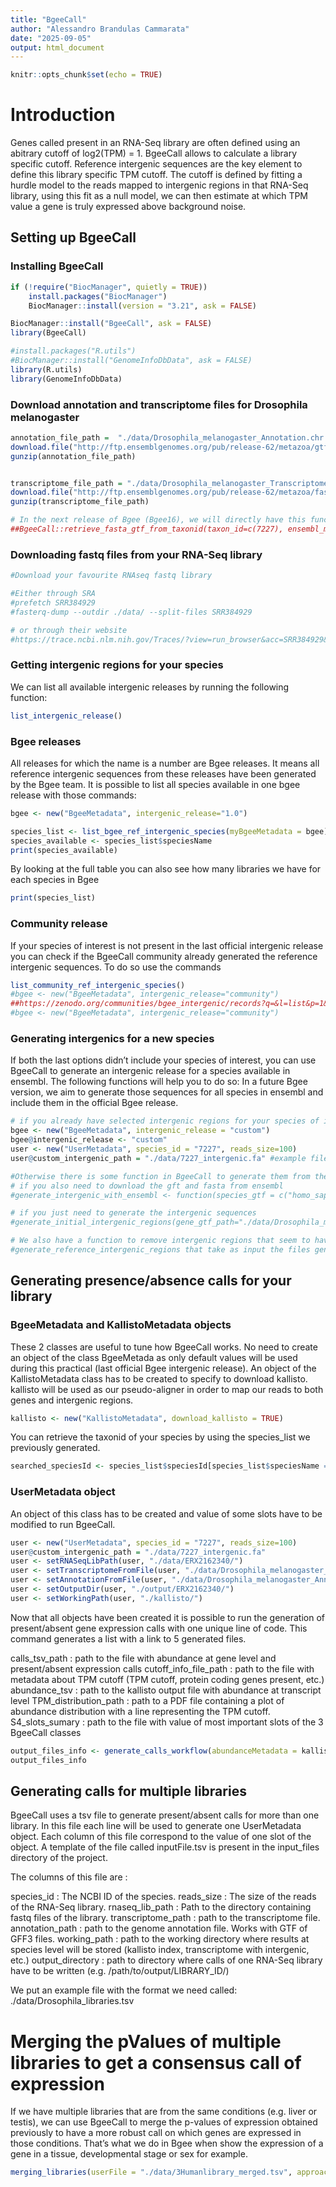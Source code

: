 ```yaml
---
title: "BgeeCall"
author: "Alessandro Brandulas Cammarata"
date: "2025-09-05"
output: html_document
---
```


```r
knitr::opts_chunk$set(echo = TRUE)
```

# Introduction

Genes called present in an RNA-Seq library are often defined using an abitrary cutoff of log2(TPM) = 1. BgeeCall allows to calculate a library specific cutoff. Reference intergenic sequences are the key element to define this library specific TPM cutoff. The cutoff is defined by fitting a hurdle model to the reads mapped to intergenic regions in that RNA-Seq library, using this fit as a null model, we can then estimate at which TPM value a gene is truly expressed above background noise.

## Setting up BgeeCall

### Installing BgeeCall

```r
if (!require("BiocManager", quietly = TRUE))
    install.packages("BiocManager")
    BiocManager::install(version = "3.21", ask = FALSE)

```

```r
BiocManager::install("BgeeCall", ask = FALSE)
library(BgeeCall)
```

```r
#install.packages("R.utils")
#BiocManager::install("GenomeInfoDbData", ask = FALSE)
library(R.utils)
library(GenomeInfoDbData)
```

### Download annotation and transcriptome files for Drosophila melanogaster

```r
annotation_file_path =  "./data/Drosophila_melanogaster_Annotation.chr.gtf.gz"
download.file("http://ftp.ensemblgenomes.org/pub/release-62/metazoa/gtf/drosophila_melanogaster/Drosophila_melanogaster.BDGP6.54.62.gtf.gz", annotation_file_path)
gunzip(annotation_file_path)


transcriptome_file_path = "./data/Drosophila_melanogaster_Transcriptome.cdna.all.fa.gz"
download.file("http://ftp.ensemblgenomes.org/pub/release-62/metazoa/fasta/drosophila_melanogaster/dna/Drosophila_melanogaster.BDGP6.54.dna.toplevel.fa.gz", transcriptome_file_path)
gunzip(transcriptome_file_path)

# In the next release of Bgee (Bgee16), we will directly have this function to download both the gtf and fasta
##BgeeCall::retrieve_fasta_gtf_from_taxonid(taxon_id=c(7227), ensembl_metazoa_release=62, outDir="./data/")
```
### Downloading fastq files from your RNA-Seq library
```bash
#Download your favourite RNAseq fastq library

#Either through SRA
#prefetch SRR384929
#fasterq-dump --outdir ./data/ --split-files SRR384929

# or through their website
#https://trace.ncbi.nlm.nih.gov/Traces/?view=run_browser&acc=SRR384929&display=download

```


### Getting intergenic regions for your species

We can list all available intergenic releases by running the following function:
```r
list_intergenic_release()
```

### Bgee releases
All releases for which the name is a number are Bgee releases. It means all reference intergenic sequences from these releases have been generated by the Bgee team. It is possible to list all species available in one bgee release with those commands:

```r
bgee <- new("BgeeMetadata", intergenic_release="1.0")

species_list <- list_bgee_ref_intergenic_species(myBgeeMetadata = bgee)
species_available <- species_list$speciesName
print(species_available)
```

By looking at the full table you can also see how many libraries we have for each species in Bgee
```r
print(species_list)
```

### Community release
If your species of interest is not present in the last official intergenic release you can check if the BgeeCall community already generated the reference intergenic sequences. To do so use the commands
```r
list_community_ref_intergenic_species()
#bgee <- new("BgeeMetadata", intergenic_release="community")
##https://zenodo.org/communities/bgee_intergenic/records?q=&l=list&p=1&s=10&sort=newest
#bgee <- new("BgeeMetadata", intergenic_release="community")
```


### Generating intergenics for a new species
If both the last options didn't include your species of interest, you can use BgeeCall to generate an intergenic release for a species available in ensembl. The following functions will help you to do so:
In a future Bgee version, we aim to generate those sequences for all species in ensembl and include them in the official Bgee release.
```r
# if you already have selected intergenic regions for your species of interest
bgee <- new("BgeeMetadata", intergenic_release = "custom")
bgee@intergenic_release <- "custom"
user <- new("UserMetadata", species_id = "7227", reads_size=100)
user@custom_intergenic_path = "./data/7227_intergenic.fa" #example file in ./data/Caenorhabditis_elegans_intergenic1000+.fa

#Otherwise there is some function in BgeeCall to generate them from the gtf and fasta files of ensembl
# if you also need to download the gft and fasta from ensembl
#generate_intergenic_with_ensembl <- function(species_gtf = c("homo_sapiens/Homo_sapiens.GRCh38", "gallus_gallus/Gallus_gallus.bGalGal1.mat.broiler.GRCg7b"), ensembl_release = 112, ensembl_metazoa_release = 59, gtf_dir = "./data/", intergenic_dir = "./data")

# if you just need to generate the intergenic sequences
#generate_initial_intergenic_regions(gene_gtf_path="./data/Drosophila_melanogaster_Annotation.chr.gtf", genome_fasta_path="./data/Drosophila_melanogaster_Transcriptome.cdna.all.fa", N_block_size=31, N_proportion=0.05, output_gtf_path="./data/")

# We also have a function to remove intergenic regions that seem to have too many reads mapped to them that might come from unannotated genes
#generate_reference_intergenic_regions that take as input the files generated by the previous functions
```

## Generating presence/absence calls for your library

### BgeeMetadata and KallistoMetadata objects
These 2 classes are useful to tune how BgeeCall works. No need to create an object of the class BgeeMetada as only default values will be used during this practical (last official Bgee intergenic release).
An object of the KallistoMetadata class has to be created to specify to download kallisto.
kallisto will be used as our pseudo-aligner in order to map our reads to both genes and intergenic regions.
```r
kallisto <- new("KallistoMetadata", download_kallisto = TRUE)
```

You can retrieve the taxonid of your species by using the species_list we previously generated.
```r
searched_speciesId <- species_list$speciesId[species_list$speciesName == "Drosophila melanogaster"]
```


### UserMetadata object
An object of this class has to be created and value of some slots have to be modified to run BgeeCall.
```r
user <- new("UserMetadata", species_id = "7227", reads_size=100)
user@custom_intergenic_path = "./data/7227_intergenic.fa"
user <- setRNASeqLibPath(user, "./data/ERX2162340/")
user <- setTranscriptomeFromFile(user, "./data/Drosophila_melanogaster_Transcriptome.cdna.all.fa")
user <- setAnnotationFromFile(user, "./data/Drosophila_melanogaster_Annotation.chr.gtf")
user <- setOutputDir(user, "./output/ERX2162340/")
user <- setWorkingPath(user, "./kallisto/")

```

Now that all objects have been created it is possible to run the generation of present/absent gene expression calls with one unique line of code.
This command generates a list with a link to 5 generated files.

  calls_tsv_path : path to the file with abundance at gene level and present/absent expression calls
  cutoff_info_file_path : path to the file with metadata about TPM cutoff (TPM cutoff, protein coding genes present, etc.)
  abundance_tsv : path to the kallisto output file with abundance at transcript level
  TPM_distribution_path : path to a PDF file containing a plot of abundance distribution with a line representing the TPM cutoff.
  S4_slots_sumary : path to the file with value of most important slots of the 3 BgeeCall classes
```r
output_files_info <- generate_calls_workflow(abundanceMetadata = kallisto, bgeeMetadata=bgee, userMetadata = user)
output_files_info
```

## Generating calls for multiple libraries
BgeeCall uses a tsv file to generate present/absent calls for more than one library. In this file each line will be used to generate one UserMetadata object. Each column of this file correspond to the value of one slot of the object. A template of the file called inputFile.tsv is present in the input_files directory of the project.

The columns of this file are :

  species_id : The NCBI ID of the species.
  reads_size : The size of the reads of the RNA-Seq library.
  rnaseq_lib_path : Path to the directory containing fastq files of the library.
  transcriptome_path : path to the transcriptome file.
  annotation_path : path to the genome annotation file. Works with GTF of GFF3 files.
  working_path : path to the working directory where results at species level will be stored (kallisto index, transcriptome with intergenic, etc.)
  output_directory : path to directory where calls of one RNA-Seq library have to be written (e.g. /path/to/output/LIBRARY_ID/)

We put an example file with the format we need called: ./data/Drosophila_libraries.tsv

# Merging the pValues of multiple libraries to get a consensus call of expression
If we have multiple libraries that are from the same conditions (e.g. liver or testis), we can use BgeeCall to merge the p-values of expression obtained previously to have a more robust call on which genes are expressed in those conditions. That's what we do in Bgee when show the expression of a gene in a tissue, developmental stage or sex for example.
```r
merging_libraries(userFile = "./data/3Humanlibrary_merged.tsv", approach = "Mean", outDir = "./output/merged/", weights = TRUE)
```

